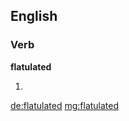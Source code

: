 ==English==

===Verb===
'''flatulated'''

# {{past of|[[flatulate]]}}

[[de:flatulated]]
[[mg:flatulated]]